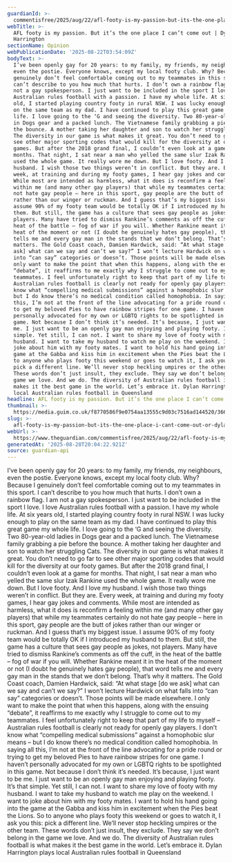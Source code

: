 ```yaml
---
guardianId: >-
  commentisfree/2025/aug/22/afl-footy-is-my-passion-but-its-the-one-place-i-cant-come-out
webTitle: >-
  AFL footy is my passion. But it’s the one place I can’t come out | Dylan
  Harrington
sectionName: Opinion
webPublicationDate: '2025-08-22T03:54:09Z'
bodyText: >-
  I’ve been openly gay for 20 years: to my family, my friends, my neighbours,
  even the postie. Everyone knows, except my local footy club. Why? Because I
  genuinely don’t feel comfortable coming out to my teammates in this sport. I
  can’t describe to you how much that hurts. I don’t own a rainbow flag. I am
  not a gay spokesperson. I just want to be included in the sport I love. I love
  Australian rules football with a passion. I have my whole life. At six years
  old, I started playing country footy in rural NSW. I was lucky enough to play
  on the same team as my dad. I have continued to play this great game my whole
  life. I love going to the ‘G and seeing the diversity. Two 80-year-old ladies
  in Dogs gear and a packed lunch. The Vietnamese family grabbing a pie before
  the bounce. A mother taking her daughter and son to watch her struggling Cats.
  The diversity in our game is what makes it great. You don’t need to go far to
  see other major sporting codes that would kill for the diversity at our footy
  games. But after the 2018 grand final, I couldn’t even look at a game for
  months. That night, I sat near a man who yelled the same slur Izak Rankine
  used the whole game. It really wore me down. But I love footy. And I love my
  husband. I wish those two things weren’t in conflict. But they are. Every
  week, at training and during my footy games, I hear gay jokes and comments.
  While most are intended as harmless, what it does is reconfirm a feeling
  within me (and many other gay players) that while my teammates certainly do
  not hate gay people – here in this sport, gay people are the butt of jokes
  rather than our winger or ruckman. And I guess that’s my biggest issue. I
  assume 90% of my footy team would be totally OK if I introduced my husband to
  them. But still, the game has a culture that sees gay people as jokes, not
  players. Many have tried to dismiss Rankine’s comments as off the cuff, in the
  heat of the battle – fog of war if you will. Whether Rankine meant it in the
  heat of the moment or not (I doubt he genuinely hates gay people), that word
  tells me and every gay man in the stands that we don’t belong. That’s why it
  matters. The Gold Coast coach, Damien Hardwick, said: “At what stage [do we
  ask] what can we say and can’t we say?” I won’t lecture Hardwick on what falls
  into “can say” categories or doesn’t. Those points will be made elsewhere. I
  only want to make the point that when this happens, along with the ensuing
  “debate”, it reaffirms to me exactly why I struggle to come out to my
  teammates. I feel unfortunately right to keep that part of my life to myself –
  Australian rules football is clearly not ready for openly gay players. I don’t
  know what “compelling medical submissions” against a homophobic slur means –
  but I do know there’s no medical condition called homophobia. In saying all
  this, I’m not at the front of the line advocating for a pride round or trying
  to get my beloved Pies to have rainbow stripes for one game. I haven’t
  personally advocated for my own or LGBTQ rights to be spotlighted in this
  game. Not because I don’t think it’s needed. It’s because, I just want to be
  me. I just want to be an openly gay man enjoying and playing footy. It’s that
  simple. Yet still, I can not. I want to share my love of footy with my
  husband. I want to take my husband to watch me play on the weekend. I want to
  joke about him with my footy mates. I want to hold his hand going into the
  game at the Gabba and kiss him in excitement when the Pies beat the Lions. So
  to anyone who plays footy this weekend or goes to watch it, I ask you this:
  pick a different line. We’ll never stop heckling umpires or the other team.
  These words don’t just insult, they exclude. They say we don’t belong in the
  game we love. And we do. The diversity of Australian rules football is what
  makes it the best game in the world. Let’s embrace it. Dylan Harrington plays
  local Australian rules football in Queensland
headline: AFL footy is my passion. But it’s the one place I can’t come out
thumbnail: >-
  https://media.guim.co.uk/f8770586f9e0754aa13555c9d03c7516ad144520/366_0_3167_2535/500.jpg
slug: >-
  afl-footy-is-my-passion-but-its-the-one-place-i-cant-come-out-or-dylan-harrington
webUrl: >-
  https://www.theguardian.com/commentisfree/2025/aug/22/afl-footy-is-my-passion-but-its-the-one-place-i-cant-come-out
generatedAt: '2025-08-28T20:04:22.921Z'
source: guardian-api
---
```

I’ve been openly gay for 20 years: to my family, my friends, my neighbours, even the postie. Everyone knows, except my local footy club. Why? Because I genuinely don’t feel comfortable coming out to my teammates in this sport. I can’t describe to you how much that hurts. I don’t own a rainbow flag. I am not a gay spokesperson. I just want to be included in the sport I love. I love Australian rules football with a passion. I have my whole life. At six years old, I started playing country footy in rural NSW. I was lucky enough to play on the same team as my dad. I have continued to play this great game my whole life. I love going to the ‘G and seeing the diversity. Two 80-year-old ladies in Dogs gear and a packed lunch. The Vietnamese family grabbing a pie before the bounce. A mother taking her daughter and son to watch her struggling Cats. The diversity in our game is what makes it great. You don’t need to go far to see other major sporting codes that would kill for the diversity at our footy games. But after the 2018 grand final, I couldn’t even look at a game for months. That night, I sat near a man who yelled the same slur Izak Rankine used the whole game. It really wore me down. But I love footy. And I love my husband. I wish those two things weren’t in conflict. But they are. Every week, at training and during my footy games, I hear gay jokes and comments. While most are intended as harmless, what it does is reconfirm a feeling within me (and many other gay players) that while my teammates certainly do not hate gay people – here in this sport, gay people are the butt of jokes rather than our winger or ruckman. And I guess that’s my biggest issue. I assume 90% of my footy team would be totally OK if I introduced my husband to them. But still, the game has a culture that sees gay people as jokes, not players. Many have tried to dismiss Rankine’s comments as off the cuff, in the heat of the battle – fog of war if you will. Whether Rankine meant it in the heat of the moment or not (I doubt he genuinely hates gay people), that word tells me and every gay man in the stands that we don’t belong. That’s why it matters. The Gold Coast coach, Damien Hardwick, said: “At what stage [do we ask] what can we say and can’t we say?” I won’t lecture Hardwick on what falls into “can say” categories or doesn’t. Those points will be made elsewhere. I only want to make the point that when this happens, along with the ensuing “debate”, it reaffirms to me exactly why I struggle to come out to my teammates. I feel unfortunately right to keep that part of my life to myself – Australian rules football is clearly not ready for openly gay players. I don’t know what “compelling medical submissions” against a homophobic slur means – but I do know there’s no medical condition called homophobia. In saying all this, I’m not at the front of the line advocating for a pride round or trying to get my beloved Pies to have rainbow stripes for one game. I haven’t personally advocated for my own or LGBTQ rights to be spotlighted in this game. Not because I don’t think it’s needed. It’s because, I just want to be me. I just want to be an openly gay man enjoying and playing footy. It’s that simple. Yet still, I can not. I want to share my love of footy with my husband. I want to take my husband to watch me play on the weekend. I want to joke about him with my footy mates. I want to hold his hand going into the game at the Gabba and kiss him in excitement when the Pies beat the Lions. So to anyone who plays footy this weekend or goes to watch it, I ask you this: pick a different line. We’ll never stop heckling umpires or the other team. These words don’t just insult, they exclude. They say we don’t belong in the game we love. And we do. The diversity of Australian rules football is what makes it the best game in the world. Let’s embrace it. Dylan Harrington plays local Australian rules football in Queensland
